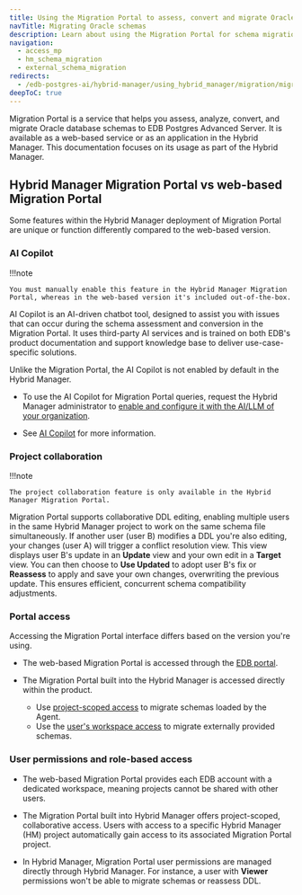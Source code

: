 ```yaml
---
title: Using the Migration Portal to assess, convert and migrate Oracle schemas
navTitle: Migrating Oracle schemas
description: Learn about using the Migration Portal for schema migrations with Hybrid Manager.
navigation:
  - access_mp
  - hm_schema_migration
  - external_schema_migration
redirects:
  - /edb-postgres-ai/hybrid-manager/using_hybrid_manager/migration/migration_portal/
deepToC: true
---
```


Migration Portal is a service that helps you assess, analyze, convert, and migrate Oracle database schemas to EDB Postgres Advanced Server. It is available as a web-based service or as an application in the Hybrid Manager. This documentation focuses on its usage as part of the Hybrid Manager.

## Hybrid Manager Migration Portal vs web-based Migration Portal 

Some features within the Hybrid Manager deployment of Migration Portal are unique or function differently compared to the web-based version.

### AI Copilot

!!!note

    You must manually enable this feature in the Hybrid Manager Migration Portal, whereas in the web-based version it's included out-of-the-box.

AI Copilot is an AI-driven chatbot tool, designed to assist you with issues that can occur during the schema assessment and conversion in the Migration Portal. It uses third-party AI services and is trained on both EDB's product documentation and support knowledge base to deliver use-case-specific solutions.

Unlike the Migration Portal, the AI Copilot is not enabled by default in the Hybrid Manager. 

-   To use the AI Copilot for Migration Portal queries, request the Hybrid Manager administrator to [enable and configure it with the AI/LLM of your organization](../../../enabling_migration_copilot.mdx).

-   See [AI Copilot](https://www.enterprisedb.com/docs/migration_portal/latest/03_mp_using_portal/mp_ai_copilot/) for more information.

### Project collaboration

!!!note

    The project collaboration feature is only available in the Hybrid Manager Migration Portal.

Migration Portal supports collaborative DDL editing, enabling multiple users in the same Hybrid Manager project to work on the same schema file simultaneously. If another user (user B) modifies a DDL you're also editing, your changes (user A) will trigger a conflict resolution view. This view displays user B's update in an **Update** view and your own edit in a **Target** view. You can then choose to **Use Updated** to adopt user B's fix or **Reassess** to apply and save your own changes, overwriting the previous update. This ensures efficient, concurrent schema compatibility adjustments.

### Portal access 

Accessing the Migration Portal interface differs based on the version you're using.

- The web-based Migration Portal is accessed through the [EDB portal](https://www.enterprisedb.com/accounts/login). 

- The Migration Portal built into the Hybrid Manager is accessed directly within the product. 
  - Use [project-scoped access](/edb-postgres-ai/hybrid-manager/using_hybrid_manager/migration/schema_migration/migration_portal/hm_schema_migration/) to migrate schemas loaded by the Agent.
  - Use the [user's workspace access](/edb-postgres-ai/hybrid-manager/using_hybrid_manager/migration/schema_migration/migration_portal/external_schema_migration/) to migrate externally provided schemas. 

### User permissions and role-based access

- The web-based Migration Portal provides each EDB account with a dedicated workspace, meaning projects cannot be shared with other users.

- The Migration Portal built into Hybrid Manager offers project-scoped, collaborative access. Users with access to a specific Hybrid Manager (HM) project automatically gain access to its associated Migration Portal project.

- In Hybrid Manager, Migration Portal user permissions are managed directly through Hybrid Manager. For instance, a user with **Viewer** permissions won't be able to migrate schemas or reassess DDL.

